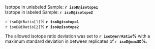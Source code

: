 Isotope in unlabeled Sample: **`r isoD@isotope1`**    
Isotope in labeled Sample: **`r isoD@isotope2`**  

`r isoD@iRatio[1]`% **`r isoD@isotope1`**    
`r isoD@iRatio[2]`% **`r isoD@isotope2`**    

The allowed isotope ratio deviation was set to **`r isoD@errRatio`%** with a maximum standard deviation in between replicates of **`r isoD@maxSD`%**.   